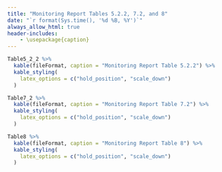 ```yaml
---
title: "Monitoring Report Tables 5.2.2, 7.2, and 8"
date: "`r format(Sys.time(), '%d %B, %Y')`"
always_allow_html: true
header-includes:
    - \usepackage{caption}
---
```


\captionsetup[table]{labelformat=empty}


```r
Table5_2_2 %>%
  kable(fileFormat, caption = "Monitoring Report Table 5.2.2") %>%
  kable_styling(
    latex_options = c("hold_position", "scale_down")
  )
```





```r
Table7_2 %>%
  kable(fileFormat, caption = "Monitoring Report Table 7.2") %>%
  kable_styling(
    latex_options = c("hold_position", "scale_down")
  )
```


```r
Table8 %>%
  kable(fileFormat, caption = "Monitoring Report Table 8") %>%
  kable_styling(
    latex_options = c("hold_position", "scale_down")
  )
```

